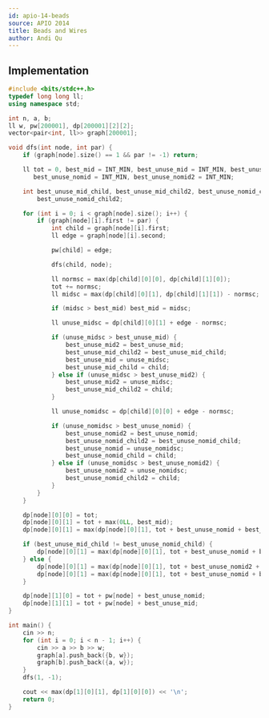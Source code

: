 ```yaml
---
id: apio-14-beads
source: APIO 2014
title: Beads and Wires
author: Andi Qu
---
```


<IncompleteSection />

## Implementation

```cpp
#include <bits/stdc++.h>
typedef long long ll;
using namespace std;

int n, a, b;
ll w, pw[200001], dp[200001][2][2];
vector<pair<int, ll>> graph[200001];

void dfs(int node, int par) {
	if (graph[node].size() == 1 && par != -1) return;

	ll tot = 0, best_mid = INT_MIN, best_unuse_mid = INT_MIN, best_unuse_mid2 = INT_MIN,
	   best_unuse_nomid = INT_MIN, best_unuse_nomid2 = INT_MIN;

	int best_unuse_mid_child, best_unuse_mid_child2, best_unuse_nomid_child,
	    best_unuse_nomid_child2;

	for (int i = 0; i < graph[node].size(); i++) {
		if (graph[node][i].first != par) {
			int child = graph[node][i].first;
			ll edge = graph[node][i].second;

			pw[child] = edge;

			dfs(child, node);

			ll normsc = max(dp[child][0][0], dp[child][1][0]);
			tot += normsc;
			ll midsc = max(dp[child][0][1], dp[child][1][1]) - normsc;

			if (midsc > best_mid) best_mid = midsc;

			ll unuse_midsc = dp[child][0][1] + edge - normsc;

			if (unuse_midsc > best_unuse_mid) {
				best_unuse_mid2 = best_unuse_mid;
				best_unuse_mid_child2 = best_unuse_mid_child;
				best_unuse_mid = unuse_midsc;
				best_unuse_mid_child = child;
			} else if (unuse_midsc > best_unuse_mid2) {
				best_unuse_mid2 = unuse_midsc;
				best_unuse_mid_child2 = child;
			}

			ll unuse_nomidsc = dp[child][0][0] + edge - normsc;

			if (unuse_nomidsc > best_unuse_nomid) {
				best_unuse_nomid2 = best_unuse_nomid;
				best_unuse_nomid_child2 = best_unuse_nomid_child;
				best_unuse_nomid = unuse_nomidsc;
				best_unuse_nomid_child = child;
			} else if (unuse_nomidsc > best_unuse_nomid2) {
				best_unuse_nomid2 = unuse_nomidsc;
				best_unuse_nomid_child2 = child;
			}
		}
	}

	dp[node][0][0] = tot;
	dp[node][0][1] = tot + max(0LL, best_mid);
	dp[node][0][1] = max(dp[node][0][1], tot + best_unuse_nomid + best_unuse_nomid2);

	if (best_unuse_mid_child != best_unuse_nomid_child) {
		dp[node][0][1] = max(dp[node][0][1], tot + best_unuse_nomid + best_unuse_mid);
	} else {
		dp[node][0][1] = max(dp[node][0][1], tot + best_unuse_nomid2 + best_unuse_mid);
		dp[node][0][1] = max(dp[node][0][1], tot + best_unuse_nomid + best_unuse_mid2);
	}

	dp[node][1][0] = tot + pw[node] + best_unuse_nomid;
	dp[node][1][1] = tot + pw[node] + best_unuse_mid;
}

int main() {
	cin >> n;
	for (int i = 0; i < n - 1; i++) {
		cin >> a >> b >> w;
		graph[a].push_back({b, w});
		graph[b].push_back({a, w});
	}
	dfs(1, -1);

	cout << max(dp[1][0][1], dp[1][0][0]) << '\n';
	return 0;
}
```
